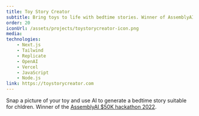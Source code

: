 ```yaml
---
title: Toy Story Creator
subtitle: Bring toys to life with bedtime stories. Winner of AssemblyAI $50K hackathon 2022
order: 20
iconUrl: /assets/projects/toystorycreator-icon.png
media:
technologies:
    - Next.js
    - Tailwind
    - Replicate
    - OpenAI
    - Vercel
    - JavaScript
    - Node.js
link: https://toystorycreator.com
---
```

Snap a picture of your toy and use AI to generate a bedtime story suitable for chldren. Winner of the [AssemblyAI $50K hackathon 2022](https://devpost.com/software/toy-story-creator).